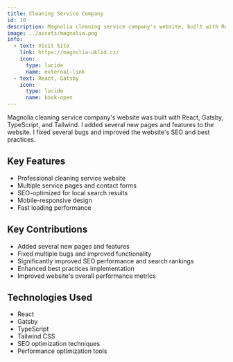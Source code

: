 ```yaml
---
title: Cleaning Service Company
id: 10
description: Magnolia cleaning service company's website, built with React, Gatsby, TypeScript, and Tailwind with improved SEO and best practices
image: ../assets/magnolia.png
info:
  - text: Visit Site
    link: https://magnolia-uklid.cz/
    icon:
      type: lucide
      name: external-link
  - text: React, Gatsby
    icon:
      type: lucide
      name: book-open
---
```


Magnolia cleaning service company's website was built with React, Gatsby, TypeScript, and Tailwind. I added several new pages and features to the website. I fixed several bugs and improved the website's SEO and best practices.

## Key Features

- Professional cleaning service website
- Multiple service pages and contact forms
- SEO-optimized for local search results
- Mobile-responsive design
- Fast loading performance

## Key Contributions

- Added several new pages and features
- Fixed multiple bugs and improved functionality
- Significantly improved SEO performance and search rankings
- Enhanced best practices implementation
- Improved website's overall performance metrics

## Technologies Used

- React
- Gatsby
- TypeScript
- Tailwind CSS
- SEO optimization techniques
- Performance optimization tools
